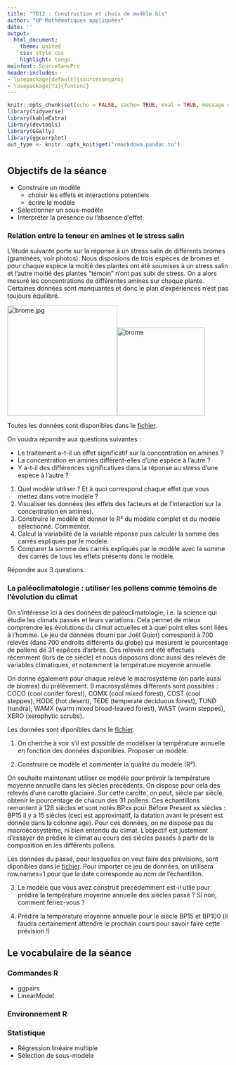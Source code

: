---
title: "TD12 : Construction et choix de modèle bis"
author: "UP Mathématiques appliquées"
date: ''
output:
  html_document:
    theme: united
    css: style.css
    highlight: tango
mainfont: SourceSansPro
header-includes:
- \usepackage[default]{sourcesanspro}
- \usepackage[T1]{fontenc}
---
  
  
```{r setup-TD12, include=FALSE}
knitr::opts_chunk$set(echo = FALSE, cache= TRUE, eval = TRUE, message = FALSE, warning = FALSE, results = 'hide', fig.show = 'hide')
library(tidyverse)
library(kableExtra)
library(devtools) 
library(GGally)
library(ggcorrplot)
out_type <- knitr::opts_knit$get("rmarkdown.pandoc.to")
```
# {.tabset .tabset-fade .tabset-pills}

##  Objectifs de la séance  

* Construire un modèle
  + choisir les effets et interactions potentiels 
  + écrire le modèle
* Sélectionner un sous-modèle
* Interpréter la présence ou l'absence d'effet
 

### Relation entre la teneur en amines et le stress salin

L'étude suivante porte sur la réponse à un stress salin de différents bromes (graminées, voir photos). Nous disposions de trois
espèces de bromes et pour chaque espèce la moitié des plantes ont été soumises à un stress salin et l'autre moitié des plantes "témoin" n'ont pas subi de stress. 
On a alors mesuré les concentrations de différentes amines sur chaque plante. Certaines données sont manquantes et donc le plan d'expériences n'est pas toujours équilibré.

<img src="brome.jpg" alt="brome.jpg" width="250"/><img src="Le-brome.jpg" alt="brome" width="200"/>

Toutes les données sont disponibles dans le [fichier](https://agrocampusds.github.io/demarche_statistique/brome.csv).

On voudra répondre aux questions suivantes :

* Le traitement a-t-il un effet significatif sur la concentration en amines ?
* La concentration en amines diffèrent-elles d'une espèce à l'autre ?
* Y a-t-il des différences significatives dans la réponse au stress d'une espèce à l'autre ?

1. Quel modèle utiliser ? Et à quoi correspond chaque effet que vous mettez dans votre modèle ?
2. Visualiser les données (les effets des facteurs et de l'interaction sur la concentration en amines). 
3. Construire le modèle et donner le R² du modèle complet et du modèle sélectionné. Commenter.
4. Calcul la variabilité de la variable réponse puis calculer la somme des carrés expliqués par le modèle.
5. Comparer la somme des carrés expliqués par le modèle avec la somme des carrés de tous les effets présents dans le modèle.

Répondre aux 3 questions.


### La paléoclimatologie : utiliser les pollens comme témoins de l'évolution du climat

On s'intéresse ici à des données de paléoclimatologie, i.e. la science qui étudie les climats passés et leurs variations. Cela permet de mieux comprendre les évolutions du climat actuelles et à quel point elles sont liées à l'homme.
Le jeu de données (fourni par Joël Guiot) correspond à 700 relevés (dans 700 endroits différents du globe) qui mesurent le pourcentage de pollens de 31 espèces d'arbres. 
Ces relevés ont été effectués récemment (lors de ce siècle) et nous disposons donc aussi des relevés de variables climatiques, et notamment la température moyenne annuelle.

On donne également pour chaque relevé le macrosystème (on parle aussi de biomes) du prélèvement. 9 macrosystèmes différents sont possibles : COCO (cool conifer forest), COMX (cool mixed forest), COST (cool steppes), HODE (hot desert), TEDE (temperate deciduous forest), TUND (tundra), WAMX (warm mixed broad-leaved forest), WAST (warm steppes), XERO (xerophytic scrubs).

Les données sont diponibles dans le [fichier](https://agrocampusds.github.io/demarche_statistique/paleo_present.csv). 

1. On cherche à voir s'il est possible de modéliser la température annuelle en fonction des données disponibles. Proposer un modèle.

2. Construire ce modèle et commenter la qualité du modèle (R²).

On souhaite maintenant utiliser ce modèle pour prévoir la température moyenne annuelle dans les siècles précédents. 
On dispose pour cela des relevés d'une carotte glaciaire. Sur cette carotte, on peut, siècle par siècle, obtenir le pourcentage de chacun des 31 pollens. Ces échantillons remontent à 128 siècles et sont notés BPxx pour Before Present xx siècles : BP15 il y a 15 siècles (ceci est approximatif, la datation avant le présent est donnée dans la colonne age). 
Pour ces données, on ne dispose pas du macroécosystème, ni bien entendu du climat. L'objectif est justement d'essayer de prédire le climat au cours des siècles passés à partir de la composition en les différents pollens.

Les données du passé, pour lesquelles on veut faire des prévisions, sont diponibles dans le [fichier](https://agrocampusds.github.io/demarche_statistique/paleo_passe.csv). Pour importer ce jeu de données, on utilisera row.names=1 pour que la date corresponde au nom de l'échantillon.

3. Le modèle que vous avez construit précédemment est-il utile pour prédire la température moyenne annuelle des siècles passé ? Si non, comment feriez-vous ?

4. Prédire la température moyenne annuelle pour le siècle BP15 et BP100 (il faudra certainement attendre le prochain cours pour savoir faire cette prévision !)

## Le vocabulaire de la séance

### Commandes R
- ggpairs
- LinearModel

### Environnement R


### Statistique 
- Régression linéaire multiple
- Sélection de sous-modèle 

